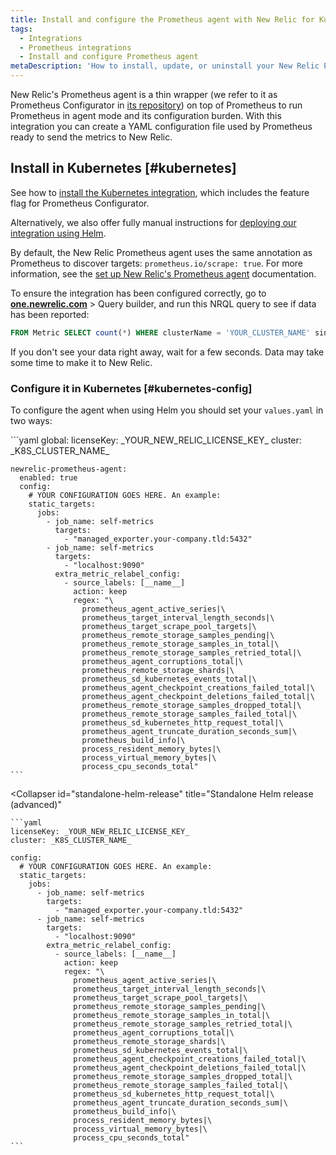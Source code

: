 ```yaml
---
title: Install and configure the Prometheus agent with New Relic for Kubernetes
tags:
  - Integrations
  - Prometheus integrations
  - Install and configure Prometheus agent
metaDescription: 'How to install, update, or uninstall your New Relic Prometheus agent with New Relic for Kubernetes.'
---
```


New Relic's Prometheus agent is a thin wrapper (we refer to it as Prometheus Configurator in [its repository](https://github.com/newrelic/newrelic-prometheus-configurator/blob/main/charts/newrelic-prometheus-agent/values.yaml#L184)) on top of Prometheus to run Prometheus in agent mode and its configuration burden. With this integration you can create a YAML configuration file used by Prometheus ready to send the metrics to New Relic.

## Install in Kubernetes [#kubernetes]

See how to [install the Kubernetes integration](/docs/kubernetes-pixie/kubernetes-integration/installation/kubernetes-integration-install-configure), which includes the feature flag for Prometheus Configurator.

Alternatively, we also offer fully manual instructions for [deploying our integration using Helm](/docs/kubernetes-pixie/kubernetes-integration/installation/install-kubernetes-integration-using-helm).

By default, the New Relic Prometheus agent uses the same annotation as Prometheus to discover targets: `prometheus.io/scrape: true`. For more information, see the [set up New Relic's Prometheus agent](/docs/integrations/prometheus-integrations/install-configure-prometheus-agent/setup-prometheus-agent) documentation.

To ensure the integration has been configured correctly, go to **[one.newrelic.com](https://one.newrelic.com)** > Query builder, and run this NRQL query to see if data has been reported:

```sql
FROM Metric SELECT count(*) WHERE clusterName = 'YOUR_CLUSTER_NAME' since 1 hour ago
```

<Callout variant="tip">
  If you don't see your data right away, wait for a few seconds. Data may take some time to make it to New Relic.
</Callout>

### Configure it in Kubernetes [#kubernetes-config]

To configure the agent when using Helm you should set your `values.yaml` in two ways:

<CollapserGroup>
  <Collapser
    id="nri-bundle"
    title="Installed using out Helm Bundle"
  >
    ```yaml
    global:
      licenseKey: _YOUR_NEW_RELIC_LICENSE_KEY_
      cluster: _K8S_CLUSTER_NAME_

    newrelic-prometheus-agent:
      enabled: true
      config:
        # YOUR CONFIGURATION GOES HERE. An example:
        static_targets:
          jobs:
            - job_name: self-metrics
              targets:
                - "managed_exporter.your-company.tld:5432"
            - job_name: self-metrics
              targets:
                - "localhost:9090"
              extra_metric_relabel_config:
                - source_labels: [__name__]
                  action: keep
                  regex: "\
                    prometheus_agent_active_series|\
                    prometheus_target_interval_length_seconds|\
                    prometheus_target_scrape_pool_targets|\
                    prometheus_remote_storage_samples_pending|\
                    prometheus_remote_storage_samples_in_total|\
                    prometheus_remote_storage_samples_retried_total|\
                    prometheus_agent_corruptions_total|\
                    prometheus_remote_storage_shards|\
                    prometheus_sd_kubernetes_events_total|\
                    prometheus_agent_checkpoint_creations_failed_total|\
                    prometheus_agent_checkpoint_deletions_failed_total|\
                    prometheus_remote_storage_samples_dropped_total|\
                    prometheus_remote_storage_samples_failed_total|\
                    prometheus_sd_kubernetes_http_request_total|\
                    prometheus_agent_truncate_duration_seconds_sum|\
                    prometheus_build_info|\
                    process_resident_memory_bytes|\
                    process_virtual_memory_bytes|\
                    process_cpu_seconds_total"
    ```
  </Collapser>

  <Collapser
    id="standalone-helm-release"
    title="Standalone Helm release (advanced)"
  >
    ```yaml
    licenseKey: _YOUR_NEW_RELIC_LICENSE_KEY_
    cluster: _K8S_CLUSTER_NAME_

    config:
      # YOUR CONFIGURATION GOES HERE. An example:
      static_targets:
        jobs:
          - job_name: self-metrics
            targets:
              - "managed_exporter.your-company.tld:5432"
          - job_name: self-metrics
            targets:
              - "localhost:9090"
            extra_metric_relabel_config:
              - source_labels: [__name__]
                action: keep
                regex: "\
                  prometheus_agent_active_series|\
                  prometheus_target_interval_length_seconds|\
                  prometheus_target_scrape_pool_targets|\
                  prometheus_remote_storage_samples_pending|\
                  prometheus_remote_storage_samples_in_total|\
                  prometheus_remote_storage_samples_retried_total|\
                  prometheus_agent_corruptions_total|\
                  prometheus_remote_storage_shards|\
                  prometheus_sd_kubernetes_events_total|\
                  prometheus_agent_checkpoint_creations_failed_total|\
                  prometheus_agent_checkpoint_deletions_failed_total|\
                  prometheus_remote_storage_samples_dropped_total|\
                  prometheus_remote_storage_samples_failed_total|\
                  prometheus_sd_kubernetes_http_request_total|\
                  prometheus_agent_truncate_duration_seconds_sum|\
                  prometheus_build_info|\
                  process_resident_memory_bytes|\
                  process_virtual_memory_bytes|\
                  process_cpu_seconds_total"
    ```
  </Collapser>
</CollapserGroup>
